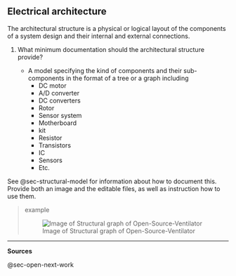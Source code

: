 ## Electrical architecture {#sec-electrical-architecture}

The architectural structure is a physical or logical layout of the components of a system design and their internal and external connections.

1.  What minimum documentation should the architectural structure provide?

    -   A model specifying the kind of components and their sub-components in the format of a tree or a graph including
        -   DC motor
        -   A/D converter
        -   DC converters\
        -   Rotor
        -   Sensor system
        -   Motherboard
        -   kit
        -   Resistor
        -   Transistors
        -   IC
        -   Sensors
        -   Etc.

See @sec-structural-model for information about how to document this.
Provide both an image and the editable files, as well as instruction how to use them.

> example
>
> ![Image of Structural graph of Open-Source-Ventilator](img/elecstructure.png)


------------------------------------------------------------------------

**Sources**

@sec-open-next-work
